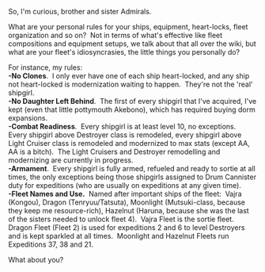 
So, I'm curious, brother and sister Admirals.

What are your personal rules for your ships, equipment, heart-locks, fleet organization and so on?  Not in terms of what's effective like fleet compositions and equipment setups, we talk about that all over the wiki, but what are your fleet's idiosyncrasies, the little things you personally do?

For instance, my rules:<br />'''-No Clones'''.  I only ever have one of each ship heart-locked, and any ship not heart-locked is modernization waiting to happen.  They're not the 'real' shipgirl.<br />'''-No Daughter Left Behind'''.  The first of every shipgirl that I've acquired, I've kept (even that little pottymouth Akebono), which has required buying dorm expansions.<br />'''-Combat Readiness'''.  Every shipgirl is at least level 10, no exceptions.  Every shipgirl above Destroyer class is remodeled, every shipgirl above Light Cruiser class is remodeled and modernized to max stats (except AA, AA is a bitch).  The Light Cruisers and Destroyer remodelling and modernizing are currently in progress.<br />'''-Armament'''.  Every shipgirl is fully armed, refueled and ready to sortie at all times, the only exceptions being those shipgirls assigned to Drum Cannister duty for expeditions (who are usually on expeditions at any given time).<br />'''-Fleet Names and Use.'''  Named after important ships of the fleet:  Vajra (Kongou), Dragon (Tenryuu/Tatsuta), Moonlight (Mutsuki-class, because they keep me resource-rich), Hazelnut (Haruna, because she was the last of the sisters needed to unlock fleet 4).  Vajra Fleet is the sortie fleet.  Dragon Fleet (Fleet 2) is used for expeditions 2 and 6 to level Destroyers and is kept sparkled at all times.  Moonlight and Hazelnut Fleets run Expeditions 37, 38 and 21.

What about you?<br /><ac_metadata title="How do you run your Fleet?"> </ac_metadata>